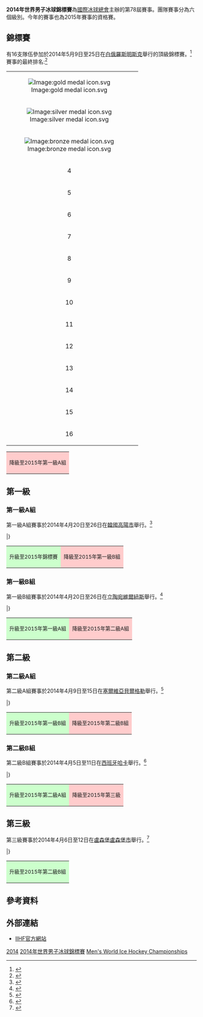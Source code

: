 {{Infobox International Ice Hockey Competition
| tourney_name =
| year = 2014
| other_titles =
| image = 
| size =
| caption = 
| country =
| dates = 
| num_teams = 
| venues =
| cities = 
| winners = 
| count = 
| second = 
| third = 
| fourth = 
| games = 
| goals = 
| attendance =
| scoring_leader = 
| mvp =
| prevseason = [[2013年世界男子冰球錦標賽|2013]]
| nextseason = [[2015年世界男子冰球錦標賽|2015]]
}}
'''2014年世界男子冰球錦標賽'''為[[國際冰球總會|國際冰球總會]]主辦的第78屆賽事。團隊賽事分為六個級別。今年的賽事也為2015年賽事的資格賽。

==錦標賽==
{{main|2014年世界冰球錦標賽}}
有16支隊伍參加於2014年5月9日至25日在[[白俄羅斯|白俄羅斯]][[明斯克|明斯克]]舉行的頂級錦標賽。<ref>{{Cite web |url=http://www.iihfworlds2014.com/ |title=Championship official website |access-date=2014-10-14 |archive-url=https://web.archive.org/web/20150327184304/http://www.iihfworlds2014.com/ |archive-date=2015-03-27 |dead-url=yes }}</ref><br>
賽事的最終排名:<ref>{{Cite web |url=http://stats.iihf.com/Hydra/387/IHM3879900_76_12_0.pdf |title=Playoffs and Final Ranking |accessdate=2014-10-14 |archive-date=2016-03-03 |archive-url=https://web.archive.org/web/20160303222702/http://stats.iihf.com/Hydra/387/IHM3879900_76_12_0.pdf |dead-url=no }}</ref>
{{col-begin}}
{{col-break|width=30%}}
{| class="wikitable" style="width:200px;"
|- style="background:gold;"
|align=center|[[Image:gold_medal_icon.svg|Image:gold medal icon.svg]]|| {{ih|RUS}}
|- style="background:silver;"
|align=center|[[Image:silver_medal_icon.svg|Image:silver medal icon.svg]]|| {{ih|FIN}}
|- style="background:peru;"
|align=center|[[Image:bronze_medal_icon.svg|Image:bronze medal icon.svg]]|| {{ih|SWE}}
|-
|align=center|4|| {{ih|CZE}}
|-
|align=center|5|| {{ih|CAN}}
|-
|align=center|6|| {{ih|USA}}
|-
|align=center|7|| {{ih|BLR}}
|-
|align=center|8|| {{ih|FRA}}
|-
|align=center|9|| {{ih|SVK}} 
|-
|align=center|10|| {{ih|SUI}} 
|-
|align=center|11|| {{ih|LAT}} 
|-
|align=center|12|| {{ih|NOR}} 
|-
|align=center|13|| {{ih|DEN}}
|-
|align=center|14|| {{ih|GER}}
|- style="background:#fcc;"
|align=center|15|| {{ih|ITA}}
|- style="background:#fcc;"
|align=center|16|| {{ih|KAZ}}
|}
{|class="wikitable"
|-
|style="background:#fcc;"|<small>降級至2015年第一級A組</small>
|}
{{col-break}}
{{8TeamBracket World Championship
| RD1-seed1=A1
| RD1-team1={{ih|CAN}}
| RD1-score1=2
| RD1-seed2=B4
| RD1-team2='''{{ih|FIN}}'''
| RD1-score2='''3'''
| RD1-seed3=B2
| RD1-team3={{ih|USA}}
| RD1-score3=3
| RD1-seed4=A3
| RD1-team4='''{{ih|CZE}}'''
| RD1-score4='''4'''
| RD1-seed5=B1
| RD1-team5='''{{ih|RUS}}'''
| RD1-score5='''3'''
| RD1-seed6=A4
| RD1-team6={{ih|FRA}}
| RD1-score6=0
| RD1-seed7=A2
| RD1-team7='''{{ih|SWE}}'''
| RD1-score7='''3'''
| RD1-seed8=B3
| RD1-team8={{ih|BLR}}
| RD1-score8=2
| RD2-seed1=B4
| RD2-team1='''{{ih|FIN}}'''
| RD2-score1='''3'''
| RD2-seed2=A3
| RD2-team2={{ih|CZE}}
| RD2-score2=0
| RD2-seed3=B1
| RD2-team3='''{{ih|RUS}}'''
| RD2-score3='''3'''
| RD2-seed4=A2
| RD2-team4={{ih|SWE}}
| RD2-score4=1
| RD3-seed1=A3
| RD3-team1={{ih|CZE}}
| RD3-score1=0
| RD3-seed2=A2
| RD3-team2='''{{ih|SWE}}'''
| RD3-score2='''3'''
| RD4-seed1=B4
| RD4-team1={{ih|FIN}}
| RD4-score1=2
| RD4-seed2=B1
| RD4-team2='''{{ih|RUS}}'''
| RD4-score2='''5'''
}}
{{col-end}}

==第一級==
{{main|2014年世界冰球錦標賽第一級}}

===第一級A組===
第一級A組賽事於2014年4月20日至26日在[[韓國|韓國]][[高陽市|高陽市]]舉行。<ref>{{Cite web |url=http://www.iihf.com/competition/385/ |title=Division I A Statistics |accessdate=2014-10-14 |archive-date=2016-04-22 |archive-url=https://web.archive.org/web/20160422124538/http://www.iihf.com/competition/385/ |dead-url=no }}</ref>

{{iht header}}
{{iht team|t={{ih|SVN}}|w=4|ow=0|ol=0|l=1|gf=15|ga=6|bc=#cfc}}
{{iht team|t={{ih|AUT}}|w=2|ow=2|ol=0|l=1|gf=20|ga=14|bc=#cfc}}
{{iht team|t={{ih|JPN}}|w=3|ow=0|ol=1|l=1|gf=14|ga=14}}
{{iht team|t={{ih|UKR}}|w=2|ow=0|ol=1|l=2|gf=18|ga=13}}
{{iht team|t={{ih|HUN}}|w=1|ow=1|ol=1|l=2|gf=16|ga=18}}
{{iht team|t={{ih|KOR}}|w=0|ow=0|ol=0|l=5|gf=14|ga=34|bc=#fcc}}
|}
{|class="wikitable"
|-
|style="background:#cfc;"|<small>升級至2015年錦標賽</small>
|style="background:#fcc;"|<small>降級至2015年第一級B組</small>
|}

===第一級B組===
第一級B組賽事於2014年4月20日至26日在[[立陶宛|立陶宛]][[維爾紐斯|維爾紐斯]]舉行。<ref>{{Cite web |url=http://www.iihf.com/competition/386/ |title=Division I B Statistics |accessdate=2014-10-14 |archive-date=2018-08-30 |archive-url=https://web.archive.org/web/20180830064827/http://www.iihf.com/competition/386/ |dead-url=no }}</ref>

{{iht header}}
{{iht team|t={{ih|POL}}|w=4|ow=0|ol=0|l=1|gf=21|ga=8|bc=#cfc}}
{{iht team|t={{ih|CRO}}|w=3|ow=1|ol=0|l=1|gf=16|ga=9}}
{{iht team|t={{ih|LTU}}|w=3|ow=0|ol=0|l=2|gf=15|ga=9}}
{{iht team|t={{ih|GBR}}|w=3|ow=0|ol=0|l=2|gf=13|ga=12}}
{{iht team|t={{ih|NED}}|w=1|ow=0|ol=0|l=4|gf=13|ga=18}}
{{iht team|t={{ih|ROU}}|w=0|ow=0|ol=1|l=4|gf=7|ga=29|bc=#fcc}}
|}
{|class="wikitable"
|-
|style="background:#cfc;"|<small>升級至2015年第一級A組</small>
|style="background:#fcc;"|<small>降級至2015年第二級A組</small>
|}

==第二級==
{{main|2014年世界冰球錦標賽第二級}}

===第二級A組===
第二級A組賽事於2014年4月9日至15日在[[塞爾維亞|塞爾維亞]][[貝爾格勒|貝爾格勒]]舉行。<ref>{{Cite web |url=http://www.iihf.com/competition/383/ |title=Division II A Statistics |accessdate=2014-10-14 |archive-date=2018-08-04 |archive-url=https://web.archive.org/web/20180804174600/http://www.iihf.com/competition/383/ |dead-url=no }}</ref>

{{iht header}}
{{iht team|t={{ih|EST}}|w=5|ow=0|ol=0|l=0|gf=36|ga=8|bc=#cfc}}
{{iht team|t={{ih|ISL}}|w=1|ow=3|ol=0|l=1|gf=18|ga=15}}
{{iht team|t={{ih|SRB}}|w=2|ow=0|ol=1|l=2|gf=19|ga=23}}
{{iht team|t={{ih|AUS}}|w=1|ow=0|ol=2|l=2|gf=13|ga=14}}
{{iht team|t={{ih|BEL}}|w=1|ow=1|ol=0|l=3|gf=17|ga=25}}
{{iht team|t={{ih|ISR}}|w=0|ow=1|ol=2|l=2|gf=19|ga=37|bc=#fcc}}
|}
{|class="wikitable"
|-
|style="background:#cfc;"|<small>升級至2015年第一級B組</small>
|style="background:#fcc;"|<small>降級至2015年第二級B組</small>
|}

===第二級B組===
第二級B組賽事於2014年4月5日至11日在[[西班牙|西班牙]][[哈卡_(西班牙)|哈卡]]舉行。<ref>{{Cite web |url=http://www.iihf.com/competition/384/ |title=Division II B Statistics |accessdate=2014-10-14 |archive-date=2018-08-04 |archive-url=https://web.archive.org/web/20180804175506/http://www.iihf.com/competition/384/ |dead-url=no }}</ref>

{{iht header}}
{{iht team|t={{ih|ESP}}|w=5|ow=0|ol=0|l=0|gf=29|ga=5|bc=#cfc}}
{{iht team|t={{ih|MEX}}|w=4|ow=0|ol=0|l=1|gf=23|ga=11}}
{{iht team|t={{ih|NZL}}|w=2|ow=1|ol=0|l=2|gf=15|ga=18}}
{{iht team|t={{ih|CHN}}|w=1|ow=0|ol=1|l=3|gf=14|ga=21}}
{{iht team|t={{ih|RSA}}|w=1|ow=0|ol=0|l=4|gf=8|ga=19}}
{{iht team|t={{ih|TUR}}|w=1|ow=0|ol=0|l=4|gf=12|ga=27|bc=#fcc}}
|}
{|class="wikitable"
|-
|style="background:#cfc;"|<small>升級至2015年第二級A組</small>
|style="background:#fcc;"|<small>降級至2015年第三級</small>
|}

==第三級==
{{main|2014年世界冰球錦標賽第三級}}

第三級賽事於2014年4月6日至12日在[[盧森堡|盧森堡]][[盧森堡市|盧森堡市]]舉行。<ref>{{Cite web |url=http://www.iihf.com/competition/382/ |title=Division III Statistics |accessdate=2014-10-14 |archive-date=2018-08-29 |archive-url=https://web.archive.org/web/20180829025159/http://www.iihf.com/competition/382/ |dead-url=no }}</ref>

{{iht header}}
{{iht team|t={{ih|BUL}}|w=5|ow=0|ol=0|l=0|gf=48|ga=13|bc=#cfc}}
{{iht team|t={{ih|PRK}}|w=4|ow=0|ol=0|l=1|gf=54|ga=11}}
{{iht team|t={{ih|LUX}}|w=3|ow=0|ol=0|l=2|gf=43|ga=16}}
{{iht team|t={{ih|HKG}}|w=1|ow=1|ol=0|l=3|gf=17|ga=27}}
{{iht team|t={{ih|UAE}}|w=1|ow=0|ol=1|l=3|gf=14|ga=34}}
{{iht team|t={{ih|GEO}}|w=0|ow=0|ol=0|l=5|gf=3|ga=78}}
|}
{|class="wikitable"
|-
|style="background:#cfc;"|<small>升級至2015年第二級B組</small>
|}


==參考資料==
{{reflist}}

==外部連結==
*[http://www.iihf.com/ IIHF官方網站]{{WebCite|url=https://www.webcitation.org/61BjHaMBV?url=http://www.iihf.com/ |date=20110824232856 |dateformat=iso }}

{{世界冰球錦標賽}}

[[Category:世界男子冰球錦標賽|2014]]
[[Category:2014年世界男子冰球錦標賽|]]
[[Category:2014年冰球|Men's World Ice Hockey Championships]]